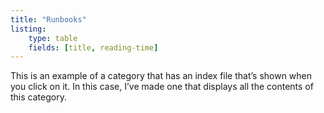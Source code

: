 ```yaml
---
title: "Runbooks"
listing:
    type: table
    fields: [title, reading-time]
---
```

This is an example of a category that has an index file that's shown when you click on it. In this case, I've made one that displays all the contents of this category.